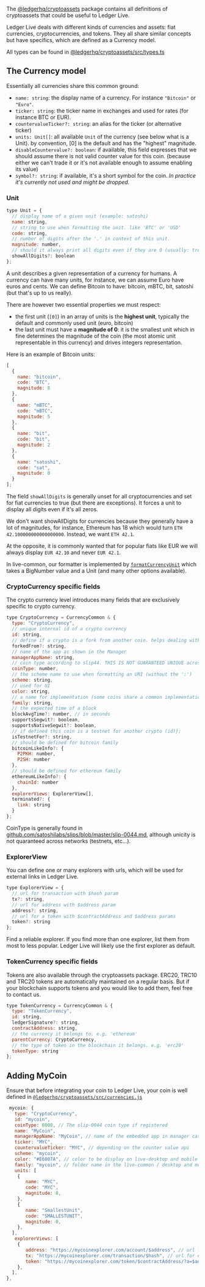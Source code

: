 
The [@ledgerhq/cryptoassets](https://github.com/LedgerHQ/ledger-live/tree/develop/libs/ledgerjs/packages/cryptoassets) package contains all definitions of cryptoassets that could be useful to Ledger Live.

Ledger Live deals with different kinds of currencies and assets: fiat currencies, cryptocurrencies, and tokens.
They all share similar concepts but have specifics, which are defined as a Currency model.

All types can be found in [@ledgerhq/cryptoassets/src/types.ts](https://github.com/LedgerHQ/ledger-live/blob/develop/libs/ledgerjs/packages/cryptoassets/src/types.ts)

## The Currency model

Essentially all currencies share this common ground:

- `name: string`: the display name of a currency. For instance `"Bitcoin"` or `"Euro"`.
- `ticker: string`: the ticker name in exchanges and used for rates (for instance BTC or EUR).
- `countervalueTicker?: string`: an alias for the ticker (or alternative ticker)
- `units: Unit[]`: all available `Unit` of the currency (see below what is a Unit). by convention, [0] is the default and has the "highest" magnitude.
- `disableCountervalue?: boolean`: if available, this field expresses that we should assume there is not valid counter value for this coin. (because either we can't trade it or it's not available enough to assume enabling its value)
- `symbol?: string`: if available, it's a short symbol for the coin. <i>In practice it's currently not used and might be dropped.</i>


### Unit

```js
type Unit = {
  // display name of a given unit (example: satoshi)
  name: string,
  // string to use when formatting the unit. like 'BTC' or 'USD'
  code: string,
  // number of digits after the '.' in context of this unit.
  magnitude: number,
  // should it always print all digits even if they are 0 (usually: true for fiats, false for cryptos)
  showAllDigits?: boolean
};
```

A unit describes a given representation of a currency for humans. A currency can have many units, for instance, we can assume Euro have euros and cents. We can define Bitcoin to have: bitcoin, mBTC, bit, satoshi (but that's up to us really).

There are however two essential properties we must respect:

- the first unit (`[0]`) in an array of units is the **highest unit**, typically the default and commonly used unit (euro, bitcoin)
- the last unit must have a **magnitude of 0**: it is the smallest unit which in fine determines the magnitude of the coin (the most atomic unit representable in this currency) and drives integers representation.

Here is an example of Bitcoin units:

```js
[
  {
    name: "bitcoin",
    code: "BTC",
    magnitude: 8
  },
  {
    name: "mBTC",
    code: "mBTC",
    magnitude: 5
  },
  {
    name: "bit",
    code: "bit",
    magnitude: 2
  },
  {
    name: "satoshi",
    code: "sat",
    magnitude: 0
  }
];
```

The field `showAllDigits` is generally unset for all cryptocurrencies and set for fiat currencies to true (but there are exceptions). It forces a unit to display all digits even if it's all zeros.

We don't want showAllDigits for currencies because they generally have a lot of magnitudes, for instance, Ethereum has 18 which would turn `ETH 42.100000000000000000`. Instead, we want `ETH 42.1`.

At the opposite, it is commonly wanted that for popular fiats like EUR we will always display `EUR 42.10` and never `EUR 42.1`.

In live-common, our formatter is implemented by [`formatCurrencyUnit`](https://github.com/LedgerHQ/ledger-live/tree/develop/libs/ledger-live-common/src/currencies/formatCurrencyUnit.js) which takes a BigNumber value and a Unit (and many other options available).

### CryptoCurrency specific fields

The crypto currency level introduces many fields that are exclusively specific to crypto currency.

```js
type CryptoCurrency = CurrencyCommon & {
  type: "CryptoCurrency",
  // unique internal id of a crypto currency
  id: string,
  // define if a crypto is a fork from another coin. helps dealing with split/unsplit
  forkedFrom?: string,
  // name of the app as shown in the Manager
  managerAppName: string,
  // coin type according to slip44. THIS IS NOT GUARANTEED UNIQUE across currencies (e.g testnets,..)
  coinType: number,
  // the scheme name to use when formatting an URI (without the ':')
  scheme: string,
  // used for UI
  color: string,
  // a name for implementation (some coins share a common implementation like bitcoin or ethereum) - corresponds to live-common family folder name
  family: string,
  // the expected time of a block
  blockAvgTime?: number, // in seconds
  supportsSegwit?: boolean,
  supportsNativeSegwit?: boolean,
  // if defined this coin is a testnet for another crypto (id)};
  isTestnetFor?: string,
  // should be defined for bitcoin family
  bitcoinLikeInfo?: {
    P2PKH: number,
    P2SH: number
  },
  // should be defined for ethereum family
  ethereumLikeInfo?: {
    chainId: number
  },
  explorerViews: ExplorerView[],
  terminated?: {
    link: string
  }
};
```

<Callout>
  CoinType is generally found in <a href='https://github.com/satoshilabs/slips/blob/master/slip-0044.md'>github.com/satoshilabs/slips/blob/master/slip-0044.md</a>, although unicity is not quaranteed across networks (testnets, etc...).
</Callout>

### ExplorerView

You can define one or many explorers with urls, which will be used for external links in Ledger Live.

```js
type ExplorerView = {
  // url for transaction with $hash param
  tx?: string,
  // url for address with $address param
  address?: string,
  // url for a token with $contractAddress and $address params
  token?: string
};
```

<Callout>
  Find a reliable explorer. If you find more than one explorer, list them from most to less popular. Ledger Live will likely use the first explorer as default.
</Callout>

### TokenCurrency specific fields

Tokens are also available through the cryptoassets package. ERC20, TRC10 and TRC20 tokens are automatically maintained on a regular basis. But if your blockchain supports tokens and you would like to add them, feel free to contact us.

```js
type TokenCurrency = CurrencyCommon & {
  type: "TokenCurrency",
  id: string,
  ledgerSignature?: string,
  contractAddress: string,
  // the currency it belongs to. e.g. 'ethereum'
  parentCurrency: CryptoCurrency,
  // the type of token in the blockchain it belongs. e.g. 'erc20'
  tokenType: string
};
```

## Adding MyCoin

Ensure that before integrating your coin to Ledger Live, your coin is well defined in [`@ledgerhq/cryptoassets/src/currencies.js`](https://github.com/LedgerHQ/ledger-live/blob/develop/libs/ledgerjs/packages/cryptoassets/src/currencies.ts)


```js
 mycoin: {
   type: "CryptoCurrency",
   id: "mycoin",
   coinType: 8008, // The slip-0044 coin type if registered
   name: "MyCoin",
   managerAppName: "MyCoin", // name of the embedded app in manager case-sensitive
   ticker: "MYC",
   countervalueTicker: "MYC", // depending on the counter value api
   scheme: "mycoin",
   color: "#E6007A", // color to be display on live-desktop and mobile
   family: "mycoin", // folder name in the live-common / desktop and mobile
   units: [
    {
       name: "MYC",
       code: "MYC",
       magnitude: 8,
    },
    {
       name: "SmallestUnit",
       code: "SMALLESTUNIT",
       magnitude: 0,
    },
  ],
   explorerViews: [
    {
       address: "https://mycoinexplorer.com/account/$address", // url for exploring an address
       tx: "https://mycoinexplorer.com/transaction/$hash", // url for exploring a transaction
       token: "https://mycoinexplorer.com/token/$contractAddress/?a=$address", // url for exploring a token address
    },
  ],
},
```
